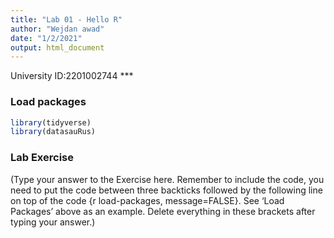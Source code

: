 ```yaml
---
title: "Lab 01 - Hello R"
author: "Wejdan awad"
date: "1/2/2021"
output: html_document
---
```


University ID:2201002744 ***

### Load packages

```r
library(tidyverse) 
library(datasauRus)
```


### Lab Exercise

(Type your answer to the Exercise here. Remember to include the code, you need to put the code between three backticks followed by the following line on top of the code {r load-packages, message=FALSE}. See 'Load Packages' above as an example. Delete everything in these brackets after typing your answer.)